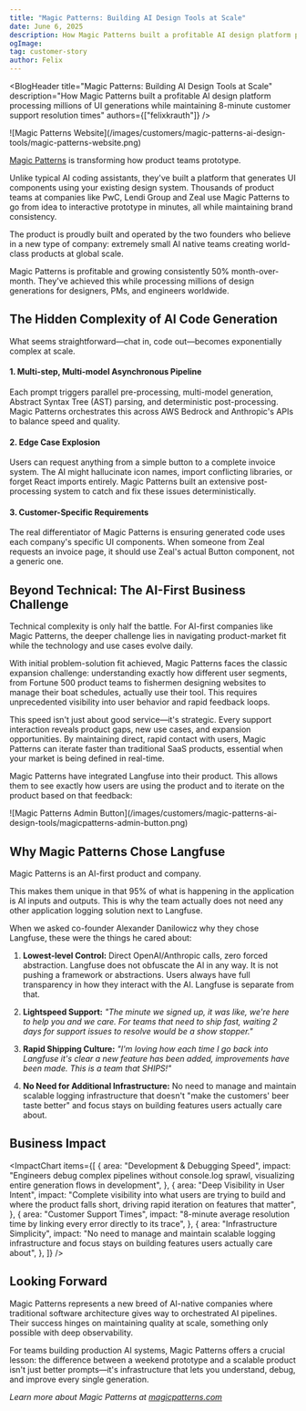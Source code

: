 ```yaml
---
title: "Magic Patterns: Building AI Design Tools at Scale"
date: June 6, 2025
description: How Magic Patterns built a profitable AI design platform processing millions of UI generations while maintaining 8-minute customer support resolution times using Langfuse for complete observability.
ogImage: 
tag: customer-story
author: Felix
---
```



<BlogHeader
  title="Magic Patterns: Building AI Design Tools at Scale"
  description="How Magic Patterns built a profitable AI design platform processing millions of UI generations while maintaining 8-minute customer support resolution times"
  authors={["felixkrauth"]}
/>

<Frame fullWidth>
  ![Magic Patterns
  Website](/images/customers/magic-patterns-ai-design-tools/magic-patterns-website.png)
</Frame>

[Magic Patterns](https://www.magicpatterns.com) is transforming how product teams prototype.

Unlike typical AI coding assistants, they've built a platform that generates UI components using your existing design system. Thousands of product teams at companies like PwC, Lendi Group and Zeal use Magic Patterns to go from idea to interactive prototype in minutes, all while maintaining brand consistency.

The product is proudly built and operated by the two founders who believe in a new type of company: extremely small AI native teams creating world-class products at global scale.

Magic Patterns is profitable and growing consistently 50% month-over-month. They've achieved this while processing millions of design generations for designers, PMs, and engineers worldwide.

## The Hidden Complexity of AI Code Generation

What seems straightforward—chat in, code out—becomes exponentially complex at scale.

#### 1. Multi-step, Multi-model Asynchronous Pipeline

Each prompt triggers parallel pre-processing, multi-model generation, Abstract Syntax Tree (AST) parsing, and deterministic post-processing. Magic Patterns orchestrates this across AWS Bedrock and Anthropic's APIs to balance speed and quality.

#### 2. Edge Case Explosion

Users can request anything from a simple button to a complete invoice system. The AI might hallucinate icon names, import conflicting libraries, or forget React imports entirely. Magic Patterns built an extensive post-processing system to catch and fix these issues deterministically.

#### 3. Customer-Specific Requirements

The real differentiator of Magic Patterns is ensuring generated code uses each company's specific UI components. When someone from Zeal requests an invoice page, it should use Zeal's actual Button component, not a generic one.

<CustomerQuote
  quote="AI applications are really easy to launch on a weekend, but really hard to run at scale. The AI, no matter what guardrails you give, will go off the rails sometimes."
  name="Alexander Danilowicz"
  role="Co-founder"
  company="Magic Patterns"
  image="/images/customers/magic-patterns-ai-design-tools/Alexander-Danilowicz-profile.jpg"
/>

## Beyond Technical: The AI-First Business Challenge

Technical complexity is only half the battle. For AI-first companies like Magic Patterns, the deeper challenge lies in navigating product-market fit while the technology and use cases evolve daily.

With initial problem-solution fit achieved, Magic Patterns faces the classic expansion challenge: understanding exactly how different user segments, from Fortune 500 product teams to fishermen designing websites to manage their boat schedules, actually use their tool. This requires unprecedented visibility into user behavior and rapid feedback loops.

This speed isn't just about good service—it's strategic. Every support interaction reveals product gaps, new use cases, and expansion opportunities. By maintaining direct, rapid contact with users, Magic Patterns can iterate faster than traditional SaaS products, essential when your market is being defined in real-time.

Magic Patterns have integrated Langfuse into their product. This allows them to see exactly how users are using the product and to iterate on the product based on that feedback:

<Frame fullWidth>
  ![Magic Patterns Admin
  Button](/images/customers/magic-patterns-ai-design-tools/magicpatterns-admin-button.png)
</Frame>

<CustomerQuote
  quote="When a customer pings us, we pop open Langfuse to understand what's going on. This allows us to keep customer support resolutions at less than 8 minutes on average – impossible without Langfuse."
  name="Alexander Danilowicz"
  role="Co-founder"
  company="Magic Patterns"
  image="/images/customers/magic-patterns-ai-design-tools/Alexander-Danilowicz-profile.jpg"
/>

## Why Magic Patterns Chose Langfuse

Magic Patterns is an AI-first product and company.

This makes them unique in that 95% of what is happening in the application is AI inputs and outputs. This is why the team actually does not need any other application logging solution next to Langfuse.

When we asked co-founder Alexander Danilowicz why they chose Langfuse, these were the things he cared about:

1. **Lowest-level Control:** Direct OpenAI/Anthropic calls, zero forced abstraction. Langfuse does not obfuscate the AI in any way. It is not pushing a framework or abstractions. Users always have full transparency in how they interact with the AI. Langfuse is separate from that.

2. **Lightspeed Support:** _"The minute we signed up, it was like, we're here to help you and we care. For teams that need to ship fast, waiting 2 days for support issues to resolve would be a show stopper."_

3. **Rapid Shipping Culture:** _"I'm loving how each time I go back into Langfuse it's clear a new feature has been added, improvements have been made. This is a team that SHIPS!"_

4. **No Need for Additional Infrastructure:** No need to manage and maintain scalable logging infrastructure that doesn't "make the customers' beer taste better" and focus stays on building features users actually care about.

## Business Impact

<ImpactChart
  items={[
    {
      area: "Development & Debugging Speed",
      impact:
        "Engineers debug complex pipelines without console.log sprawl, visualizing entire generation flows in development",
    },
    {
      area: "Deep Visibility in User Intent",
      impact:
        "Complete visibility into what users are trying to build and where the product falls short, driving rapid iteration on features that matter",
    },
    {
      area: "Customer Support Times",
      impact:
        "8-minute average resolution time by linking every error directly to its trace",
    },
    {
      area: "Infrastructure Simplicity",
      impact:
        "No need to manage and maintain scalable logging infrastructure and focus stays on building features users actually care about",
    },
  ]}
/>

## Looking Forward

Magic Patterns represents a new breed of AI-native companies where traditional software architecture gives way to orchestrated AI pipelines. Their success hinges on maintaining quality at scale, something only possible with deep observability.

For teams building production AI systems, Magic Patterns offers a crucial lesson: the difference between a weekend prototype and a scalable product isn't just better prompts—it's infrastructure that lets you understand, debug, and improve every single generation.

_Learn more about Magic Patterns at [magicpatterns.com](https://magicpatterns.com)_
